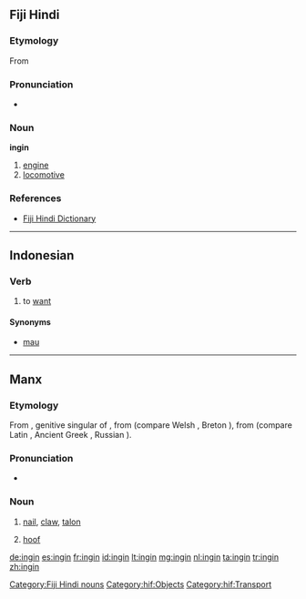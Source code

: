 ==Fiji Hindi==

===Etymology===
From {{etyl|en|hif}} {{term|engine}}

===Pronunciation===
* {{IPA|/ɪnɡɪn/|lang=hif}}

===Noun===
'''ingin'''

# [[engine]]
# [[locomotive]]

===References===
* [http://www.geocities.com/fijihindi/FijiHindiEnglishDict.htm#i Fiji Hindi Dictionary]

[[Category:Fiji Hindi nouns]]
[[Category:hif:Objects]]
[[Category:hif:Transport]]

----

==Indonesian==

===Verb===
{{id-verb}}

# to [[want]]
#: {{usex|Aku '''ingin''' pergi ke sana|translation=I want to go there}}

====Synonyms====
* [[mau]]

----

==Manx==

===Etymology===
From {{etyl|sga|gv}} {{term|ingen|lang=sga}}, genitive singular of {{term|inga||nail|lang=sga}}, from {{proto|cel-pro|angʷīnā-|lang=gv}} (compare Welsh {{term|ewin|lang=cy}}, Breton {{term|ivin|lang=br}}), from {{proto|ine-pro|h₃nogʰ-|nail|lang=gv}} (compare Latin {{term|unguis|lang=la}}, Ancient Greek {{term|ὄνυξ|tr=onyx|lang=grc}}, Russian {{term|ноготь|tr=nógot’|lang=ru}}).

===Pronunciation===
* {{IPA|/ˈiŋən/|lang=gv}}

===Noun===
{{gv-noun|g=f|gen=ingin|pl=inginyn|pl2=ingnyn}}

# {{anatomy|lang=gv}} [[nail]], [[claw]], [[talon]]
# [[hoof]]

[[de:ingin]]
[[es:ingin]]
[[fr:ingin]]
[[id:ingin]]
[[lt:ingin]]
[[mg:ingin]]
[[nl:ingin]]
[[ta:ingin]]
[[tr:ingin]]
[[zh:ingin]]